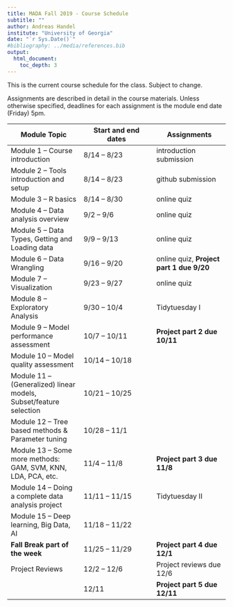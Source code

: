 ---
title: MADA Fall 2019 - Course Schedule
subtitle: ""
author: Andreas Handel
institute: "University of Georgia"
date: "`r Sys.Date()`"
#bibliography: ../media/references.bib
output: 
  html_document:
    toc_depth: 3
---

This is the current course schedule for the class. Subject to change.

Assignments are described in detail in the course materials. Unless otherwise specified, deadlines for each assignment is the module end date (Friday) 5pm.

| **Module Topic**   | **Start and end dates** | **Assignments** |
| --- | --- | --- |
| Module 1 – Course introduction | 8/14 – 8/23 |  introduction submission |
| Module 2 – Tools introduction and setup | 8/14 – 8/23 | github submission  |
| Module 3 – R basics | 8/14 – 8/30 | online quiz  |
| Module 4 – Data analysis overview | 9/2 – 9/6 | online quiz  |
| Module 5 – Data Types, Getting and Loading data | 9/9 – 9/13 | online quiz   |
| Module 6 – Data Wrangling | 9/16 – 9/20 |online quiz, **Project part 1 due 9/20** |
| Module 7 – Visualization | 9/23 – 9/27 | online quiz   |
| Module 8 – Exploratory Analysis | 9/30 – 10/4 | Tidytuesday I |
| Module 9 – Model performance assessment | 10/7 – 10/11 | **Project part 2 due 10/11** |
| Module 10 – Model quality assessment | 10/14 – 10/18 |   |
| Module 11 – (Generalized) linear models, Subset/feature selection | 10/21 – 10/25 |   |
| Module 12 – Tree based methods &amp; Parameter tuning | 10/28 – 11/1 |   |
| Module 13 – Some more methods: GAM, SVM, KNN, LDA, PCA, etc. | 11/4 – 11/8 | **Project part 3 due 11/8** |
| Module 14 – Doing a complete data analysis project | 11/11 – 11/15 | Tidytuesday II |
| Module 15 – Deep learning, Big Data, AI | 11/18 – 11/22 |   |
| **Fall Break part of the week** | 11/25 – 11/29 | **Project part 4 due 12/1** |
| Project Reviews | 12/2 – 12/6 | Project reviews due 12/6 |
|   | 12/11 | **Project part 5 due 12/11** |